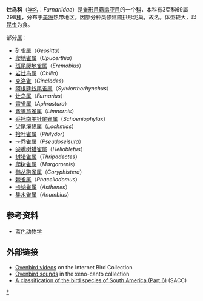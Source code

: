 {{Automatic Taxobox
| taxon = Furnariidae
| authority = 
| image =Scaly-throated Foliage-gleaner.jpg
| image_caption = [[鳞喉拾叶雀|鳞喉拾叶雀]]（''Anabacerthia variegaticeps''）
}}
'''灶鸟科'''（[[学名|学名]]：''Furnariidae''）是[[雀形目|雀形目]][[霸鹟亚目|霸鹟亚目]]的一个[[科_(生物)|科]]，本科有3亞科69屬298[[種|種]]，分布于[[美洲|美洲]]热带地区。因部分种类修建圆拱形泥巢，故名。体型较大，以[[昆虫|昆虫]]为食。

部分[[属|属]]：
* [[矿雀属|矿雀属]]（''Geositta''）
* [[爬地雀属|爬地雀属]]（''Upucerthia''）
* [[斑尾爬地雀|斑尾爬地雀属]]（''Eremobius''）
* [[岩灶鸟|岩灶鸟属]]（''Chilia''）
* [[克洛雀|克洛雀]]（''Cinclodes''）
* [[阿根廷线尾雀|阿根廷线尾雀属]]（''Sylviorthorhynchus''）
* [[灶鸟属|灶鸟属]]（''Furnarius''）
* [[雷雀属|雷雀属]]（''Aphrastura''）
* [[弯嘴芦雀|弯嘴芦雀属]]（''Limnornis''）
* [[乔托南美针尾雀|乔托南美针尾雀属]]（''Schoeniophylax''）
* [[尖尾溪鳾|尖尾溪鳾属]]（''Lochmias''）
* [[拾叶雀属|拾叶雀属]]（''Philydor''）
* [[卡乔雀属|卡乔雀属]]（''Pseudoseisura''）
* [[尖嘴树猎雀|尖嘴树猎雀属]]（''Heliobletus''）
* [[树猎雀属|树猎雀属]]（''Thripadectes''）
* [[爬树雀属|爬树雀属]]（''Margarornis''）
* [[鹨丛跑雀|鹨丛跑雀属]]（''Coryphistera''）
* [[棘雀属|棘雀属]]（''Phacellodomus''）
* [[卡纳雀属|卡纳雀属]]（''Asthenes''）
* [[集木雀|集木雀属]]（''Anumbius''）
==参考资料==
* [http://www.blueanimalbio.com/bird/quexingmu/zhaoniao.htm 蓝色动物学] {{Wayback|url=http://www.blueanimalbio.com/bird/quexingmu/zhaoniao.htm |date=20190915011758 }}
==外部链接==
{{commonscat|Furnariidae}}
*[http://ibc.hbw.com/ibc/phtml/familia.phtml?idFamilia=106 Ovenbird videos] on the Internet Bird Collection
*[http://www.xeno-canto.org/browse.php?query=furnariidae Ovenbird sounds] in the xeno-canto collection
*[http://www.museum.lsu.edu/~Remsen/SACCBaseline06.html= A classification of the bird species of South America (Part 6)]{{dead link|date=2018年3月 |bot=InternetArchiveBot |fix-attempted=yes }} (SACC)
{{Taxonbar}}
[[Category:灶鸟科|*]]